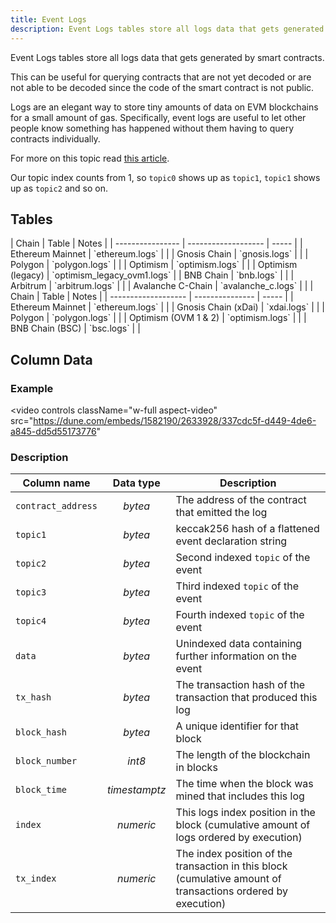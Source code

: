 ```yaml
---
title: Event Logs
description: Event Logs tables store all logs data that gets generated by smart contracts.
---
```


Event Logs tables store all logs data that gets generated by smart contracts.

This can be useful for querying contracts that are not yet decoded or are not able to be decoded since the code of the smart contract is not public.

Logs are an elegant way to store tiny amounts of data on EVM blockchains for a small amount of gas. Specifically, event logs are useful to let other people know something has happened without them having to query contracts individually.

For more on this topic read [this article](https://medium.com/mycrypto/understanding-event-logs-on-the-ethereum-blockchain-f4ae7ba50378).

<Note>Our topic index counts from 1, so `topic0` shows up as `topic1`, `topic1` shows up as `topic2` and so on.</Note>

## Tables

<Tabs>
  <Tab title="V2 Engine (Spark SQL)">
    |   Chain           |   Table             | Notes |
    | ----------------  | ------------------- | ----- |
    | Ethereum Mainnet  | `ethereum.logs`     |       |
    | Gnosis Chain      | `gnosis.logs`       |       |
    | Polygon           | `polygon.logs`      |       |
    | Optimism          | `optimism.logs`     |       |
    | Optimism (legacy) | `optimism_legacy_ovm1.logs` |       
    | BNB Chain         | `bnb.logs`          |       |
    | Arbitrum          | `arbitrum.logs`     |       |
    | Avalanche C-Chain  | `avalanche_c.logs` |       |
    
  </Tab>
  <Tab title="V1 Engine (PosgreSQL)">
    |   Chain              |   Table         | Notes |
    | -------------------  | --------------- | ----- |
    | Ethereum Mainnet     | `ethereum.logs` |       |
    | Gnosis Chain (xDai)  | `xdai.logs`     |       |
    | Polygon              | `polygon.logs`  |       |
    | Optimism (OVM 1 & 2) | `optimism.logs` |       |
    | BNB Chain (BSC)      | `bsc.logs`      |       |
  </Tab>
</Tabs>


## Column Data

### Example

<video
  controls
  className="w-full aspect-video"
  src="https://dune.com/embeds/1582190/2633928/337cdc5f-d449-4de6-a845-dd5d55173776"
></video>

### Description

|   Column name      |   Data type     |    Description   |
| ------------------ | :------------: | -------------------------------------------------------------- |
| `contract_address` | _bytea_        | The address of the contract that emitted the log               |
| `topic1`           | _bytea_        | keccak256 hash of a flattened event declaration string         |
| `topic2`           | _bytea_        | Second indexed `topic` of the event                            |
| `topic3`           | _bytea_        | Third indexed `topic` of the event                             |
| `topic4`           | _bytea_        | Fourth indexed `topic` of the event                            |
| `data`             | _bytea_        | Unindexed data containing further information on the event     |
| `tx_hash`          | _bytea_        | The transaction hash of the transaction that produced this log |
| `block_hash`       | _bytea_        | A unique identifier for that block                             |
| `block_number`     | _int8_         | The length of the blockchain in blocks                         |
| `block_time`       | _timestamptz_  | The time when the block was mined that includes this log       |
| `index`            | _numeric_      | This logs index position in the block (cumulative amount of logs ordered by execution) |
| `tx_index`         | _numeric_      | The index position of the transaction in this block (cumulative amount of transactions ordered by execution) |